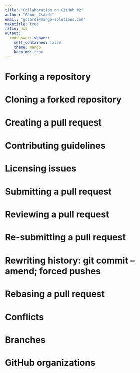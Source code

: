 ```yaml
---
title: "Collaboration on GitHub #2"
author: "Gábor Csárdi"
email: "gcsardi@mango-solutions.com"
maketitle: true
ratio: 4x3
output:
  rmdshower::shower:
    self_contained: false
    theme: mango
    keep_md: true
---
```


# Forking a repository

# Cloning a forked repository

# Creating a pull request

# Contributing guidelines

# Licensing issues

# Submitting a pull request

# Reviewing a pull request

# Re-submitting a pull request

# Rewriting history: git commit --amend; forced pushes

# Rebasing a pull request

# Conflicts

# Branches

# GitHub organizations

